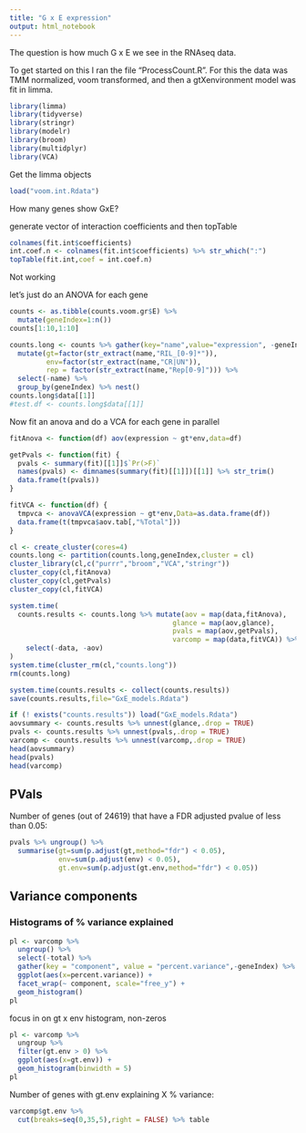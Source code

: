 ```yaml
---
title: "G x E expression"
output: html_notebook
---
```


The question is how much G x E we see in the RNAseq data.  

To get started on this I ran the file "ProcessCount.R".  For this the data was TMM normalized, voom transformed, and then a gtXenvironment model was fit in limma.  

```r
library(limma)
library(tidyverse)
library(stringr)
library(modelr)
library(broom)
library(multidplyr)
library(VCA)
```

Get the limma objects
```r
load("voom.int.Rdata")
```

How many genes show GxE?

generate vector of interaction coefficients and then topTable
```r
colnames(fit.int$coefficients)
int.coef.n <- colnames(fit.int$coefficients) %>% str_which(":") 
topTable(fit.int,coef = int.coef.n)
```

Not working

let's just do an ANOVA for each gene

```r
counts <- as.tibble(counts.voom.gr$E) %>% 
  mutate(geneIndex=1:n())
counts[1:10,1:10]
```

```r
counts.long <- counts %>% gather(key="name",value="expression", -geneIndex) %>%
  mutate(gt=factor(str_extract(name,"RIL_[0-9]*")), 
         env=factor(str_extract(name,"CR|UN")), 
         rep = factor(str_extract(name,"Rep[0-9]"))) %>%
  select(-name) %>%
  group_by(geneIndex) %>% nest()
counts.long$data[[1]] 
#test.df <- counts.long$data[[1]] 
```

Now fit an anova and do a VCA for each gene in parallel
```r
fitAnova <- function(df) aov(expression ~ gt*env,data=df)

getPvals <- function(fit) {
  pvals <- summary(fit)[[1]]$`Pr(>F)`
  names(pvals) <- dimnames(summary(fit)[[1]])[[1]] %>% str_trim()
  data.frame(t(pvals))
}

fitVCA <- function(df) {
  tmpvca <- anovaVCA(expression ~ gt*env,Data=as.data.frame(df))
  data.frame(t(tmpvca$aov.tab[,"%Total"]))
}

cl <- create_cluster(cores=4)
counts.long <- partition(counts.long,geneIndex,cluster = cl)
cluster_library(cl,c("purrr","broom","VCA","stringr"))
cluster_copy(cl,fitAnova)
cluster_copy(cl,getPvals)
cluster_copy(cl,fitVCA)

system.time(
  counts.results <- counts.long %>% mutate(aov = map(data,fitAnova), 
                                        glance = map(aov,glance),
                                        pvals = map(aov,getPvals),
                                        varcomp = map(data,fitVCA)) %>%
    select(-data, -aov)
)
system.time(cluster_rm(cl,"counts.long"))
rm(counts.long)

```

```r
system.time(counts.results <- collect(counts.results))
save(counts.results,file="GxE_models.Rdata")
```

```r
if (! exists("counts.results")) load("GxE_models.Rdata")
aovsummary <- counts.results %>% unnest(glance,.drop = TRUE)
pvals <- counts.results %>% unnest(pvals,.drop = TRUE)
varcomp <- counts.results %>% unnest(varcomp,.drop = TRUE)
head(aovsummary)
head(pvals)
head(varcomp)
```

## PVals
Number of genes (out of 24619) that have a FDR adjusted pvalue of less than 0.05:
```r
pvals %>% ungroup() %>%
  summarise(gt=sum(p.adjust(gt,method="fdr") < 0.05),
            env=sum(p.adjust(env) < 0.05),
            gt.env=sum(p.adjust(gt.env,method="fdr") < 0.05))
```

## Variance components

### Histograms of % variance explained

```r
pl <- varcomp %>%
  ungroup() %>%
  select(-total) %>%
  gather(key = "component", value = "percent.variance",-geneIndex) %>%
  ggplot(aes(x=percent.variance)) +
  facet_wrap(~ component, scale="free_y") +
  geom_histogram()
pl
```

focus in on gt x env histogram, non-zeros
```r
pl <- varcomp %>%
  ungroup %>%
  filter(gt.env > 0) %>%
  ggplot(aes(x=gt.env)) +
  geom_histogram(binwidth = 5)
pl
```

Number of genes with gt.env explaining X % variance:
```r
varcomp$gt.env %>%
  cut(breaks=seq(0,35,5),right = FALSE) %>% table
```

